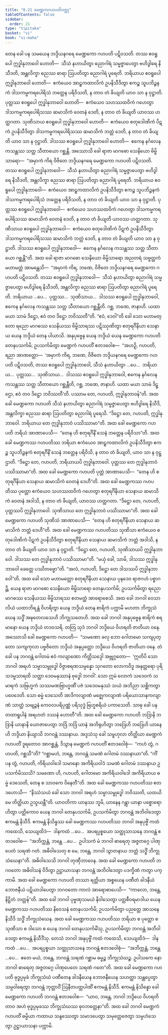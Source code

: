 ```yaml
---
title: "6.21 မေဏ္ဍကဂဟပတိဝတ္ထု"
tableOfContents: false
sidebar:
  order: 21
type: "tipitaka"
basket: "vi"
book: "vi-maha"
---
```



<DynamicBreadcrumb />

<Division number="296" book="vi-maha" e="ch" v="3" p="337">

<Paragraph number="1343" book="vi-maha">
တေန ခေါ ပန သမယေန ဘဒ္ဒိယနဂရေ မေဏ္ဍကော ဂဟပတိ ပဋိဝသတိ. တဿ ဧဝရူပေါ ဣဒ္ဓါနုဘာဝေါ ဟောတိ—  သီသံ နဟာယိတွာ ဓညာဂါရံ သမ္မဇ္ဇာပေတွာ ဗဟိဒွါရေ နိသီဒတိ, အန္တလိက္ခာ ဓညဿ ဓာရာ ဩပတိတွာ ဓညာဂါရံ ပူရေတိ. ဘရိယာယ ဧဝရူပေါ ဣဒ္ဓါနုဘာဝေါ ဟောတိ—  ဧကံယေဝ အာဠှကထာလိကံ ဥပနိသီဒိတွာ ဧကဉ္စ သူပဘိဉ္ဇနကံ ဒါသကမ္မကရပေါရိသံ ဘတ္တေန ပရိဝိသတိ, န တာဝ တံ ခိယျတိ ယာဝ သာ န ဝုဋ္ဌာတိ. ပုတ္တဿ ဧဝရူပေါ ဣဒ္ဓါနုဘာဝေါ ဟောတိ—  ဧကံယေဝ သဟဿထဝိကံ ဂဟေတွာ ဒါသကမ္မကရပေါရိသဿ ဆမာသိကံ ဝေတနံ ဒေတိ, န တာဝ တံ ခိယျတိ ယာဝဿ ဟတ္ထဂတာ. သုဏိသာယ ဧဝရူပေါ ဣဒ္ဓါနုဘာဝေါ ဟောတိ—  ဧကံယေဝ စတုဒေါဏိကံ ပိဋကံ ဥပနိသီဒိတွာ ဒါသကမ္မကရပေါရိသဿ ဆမာသိကံ ဘတ္တံ ဒေတိ, န တာဝ တံ ခိယျတိ ယာဝ သာ န ဝုဋ္ဌာတိ. ဒါသဿ ဧဝရူပေါ ဣဒ္ဓါနုဘာဝေါ ဟောတိ—  ဧကေန နင်္ဂလေန ကသန္တဿ သတ္တ သီတာယော ဂစ္ဆန္တိ.
</Paragraph>

<Paragraph number="1344" book="vi-maha">
အဿောသိ ခေါ ရာဇာ မာဂဓော သေနိယော ဗိမ္ဗိသာရော—  “အမှာကံ ကိရ ဝိဇိတေ ဘဒ္ဒိယနဂရေ မေဏ္ဍကော ဂဟပတိ ပဋိဝသတိ. တဿ ဧဝရူပေါ ဣဒ္ဓါနုဘာဝေါ—  သီသံ နဟာယိတွာ ဓညာဂါရံ သမ္မဇ္ဇာပေတွာ ဗဟိဒွါရေ နိသီဒတိ, အန္တလိက္ခာ ဓညဿ ဓာရာ ဩပတိတွာ ဓညာဂါရံ ပူရေတိ. ဘရိယာယ ဧဝရူပေါ ဣဒ္ဓါနုဘာဝေါ—  ဧကံယေဝ အာဠှကထာလိကံ ဥပနိသီဒိတွာ ဧကဉ္စ သူပဘိဉ္ဇနကံ ဒါသကမ္မကရပေါရိသံ ဘတ္တေန ပရိဝိသတိ, န တာဝ တံ ခိယျတိ ယာဝ သာ န ဝုဋ္ဌာတိ. ပုတ္တဿ ဧဝရူပေါ ဣဒ္ဓါနုဘာဝေါ—  ဧကံယေဝ သဟဿထဝိကံ ဂဟေတွာ ဒါသကမ္မကရပေါရိသဿ ဆမာသိကံ ဝေတနံ ဒေတိ, န တာဝ တံ ခိယျတိ ယာဝဿ ဟတ္ထဂတာ. သုဏိသာယ ဧဝရူပေါ ဣဒ္ဓါနုဘာဝေါ—  ဧကံယေဝ စတုဒေါဏိကံ ပိဋကံ ဥပနိသီဒိတွာ ဒါသကမ္မကရပေါရိသဿ ဆမာသိကံ ဘတ္တံ ဒေတိ, န တာဝ တံ ခိယျတိ ယာဝ သာ န ဝုဋ္ဌာတိ. ဒါသဿ ဧဝရူပေါ ဣဒ္ဓါနုဘာဝေါ—  ဧကေန နင်္ဂလေန ကသန္တဿ သတ္တ သီတာယော ဂစ္ဆန္တီ”တိ. အထ ခေါ ရာဇာ မာဂဓော သေနိယော ဗိမ္ဗိသာရော အညတရံ သဗ္ဗတ္ထကံ မဟာမတ္တံ အာမန္တေသိ—  “အမှာကံ ကိရ, ဘဏေ, ဝိဇိတေ ဘဒ္ဒိယနဂရေ မေဏ္ဍကော ဂဟပတိ ပဋိဝသတိ. တဿ ဧဝရူပေါ ဣဒ္ဓါနုဘာဝေါ—  သီသံ နဟာယိတွာ ဓညာဂါရံ သမ္မဇ္ဇာပေတွာ ဗဟိဒွါရေ နိသီဒတိ, အန္တလိက္ခာ ဓညဿ ဓာရာ ဩပတိတွာ ဓညာဂါရံ ပူရေတိ. ဘရိယာယ …ပေ…  ပုတ္တဿ…  သုဏိသာယ…  ဒါသဿ ဧဝရူပေါ ဣဒ္ဓါနုဘာဝေါ, ဧကေန နင်္ဂလေန ကသန္တဿ သတ္တ သီတာယော ဂစ္ဆန္တီတိ. ဂစ္ဆ, ဘဏေ, ဇာနာဟိ. ယထာ မယာ သာမံ ဒိဋ္ဌော, ဧဝံ တဝ ဒိဋ္ဌော ဘဝိဿတီ”တိ.
</Paragraph>

</Division>
<Division number="297" book="vi-maha" e="ch" v="3" p="338">

<Paragraph number="1345" book="vi-maha">
“ဧဝံ, ဒေဝါ”တိ ခေါ သော မဟာမတ္တော ရညော မာဂဓဿ သေနိယဿ ဗိမ္ဗိသာရဿ ပဋိဿုဏိတွာ စတုရင်္ဂိနိယာ သေနာယ ယေန ဘဒ္ဒိယံ တေန ပါယာသိ. အနုပုဗ္ဗေန ယေန ဘဒ္ဒိယံ ယေန မေဏ္ဍကော ဂဟပတိ တေနုပသင်္ကမိ; ဥပသင်္ကမိတွာ မေဏ္ဍကံ ဂဟပတိံ ဧတဒဝေါစ—  “အဟဉှိ, ဂဟပတိ, ရညာ အာဏတ္တော—  ‘အမှာကံ ကိရ, ဘဏေ, ဝိဇိတေ ဘဒ္ဒိယနဂရေ မေဏ္ဍကော ဂဟပတိ ပဋိဝသတိ, တဿ ဧဝရူပေါ ဣဒ္ဓါနုဘာဝေါ, သီသံ နဟာယိတွာ …ပေ…  ဘရိယာယ…  ပုတ္တဿ…  သုဏိသာယ…  ဒါသဿ ဧဝရူပေါ ဣဒ္ဓါနုဘာဝေါ, ဧကေန နင်္ဂလေန ကသန္တဿ သတ္တ သီတာယော ဂစ္ဆန္တီတိ, ဂစ္ဆ, ဘဏေ, ဇာနာဟိ. ယထာ မယာ သာမံ ဒိဋ္ဌော, ဧဝံ တဝ ဒိဋ္ဌော ဘဝိဿတီ’တိ. ပဿာမ တေ, ဂဟပတိ, ဣဒ္ဓါနုဘာဝန်”တိ. အထ ခေါ မေဏ္ဍကော ဂဟပတိ သီသံ နဟာယိတွာ ဓညာဂါရံ သမ္မဇ္ဇာပေတွာ ဗဟိဒွါရေ နိသီဒိ, အန္တလိက္ခာ ဓညဿ ဓာရာ ဩပတိတွာ ဓညာဂါရံ ပူရေသိ. “ဒိဋ္ဌော တေ, ဂဟပတိ, ဣဒ္ဓါနုဘာဝေါ. ဘရိယာယ တေ ဣဒ္ဓါနုဘာဝံ ပဿိဿာမာ”တိ.
</Paragraph>

<Paragraph number="1346" book="vi-maha">
အထ ခေါ မေဏ္ဍကော ဂဟပတိ ဘရိယံ အာဏာပေသိ—  “တေန ဟိ စတုရင်္ဂိနိံ သေနံ ဘတ္တေန ပရိဝိသာ”တိ. အထ ခေါ မေဏ္ဍကဿ ဂဟပတိဿ ဘရိယာ ဧကံယေဝ အာဠှကထာလိကံ ဥပနိသီဒိတွာ ဧကဉ္စ သူပဘိဉ္ဇနကံ စတုရင်္ဂိနိံ သေနံ ဘတ္တေန ပရိဝိသိ, န တာဝ တံ ခိယျတိ, ယာဝ သာ န ဝုဋ္ဌာတိ. “ဒိဋ္ဌော တေ, ဂဟပတိ, ဘရိယာယပိ ဣဒ္ဓါနုဘာဝေါ. ပုတ္တဿ တေ ဣဒ္ဓါနုဘာဝံ ပဿိဿာမာ”တိ. အထ ခေါ မေဏ္ဍကော ဂဟပတိ ပုတ္တံ အာဏာပေသိ—  “တေန ဟိ စတုရင်္ဂိနိယာ သေနာယ ဆမာသိကံ ဝေတနံ ဒေဟီ”တိ. အထ ခေါ မေဏ္ဍကဿ ဂဟပတိဿ ပုတ္တော ဧကံယေဝ သဟဿထဝိကံ ဂဟေတွာ စတုရင်္ဂိနိယာ သေနာယ ဆမာသိကံ ဝေတနံ အဒါသိ, န တာဝ တံ ခိယျတိ, ယာဝဿ ဟတ္ထဂတာ. “ဒိဋ္ဌော တေ, ဂဟပတိ, ပုတ္တဿပိ ဣဒ္ဓါနုဘာဝေါ. သုဏိသာယ တေ ဣဒ္ဓါနုဘာဝံ ပဿိဿာမာ”တိ. အထ ခေါ မေဏ္ဍကော ဂဟပတိ သုဏိသံ အာဏာပေသိ—  “တေန ဟိ စတုရင်္ဂိနိယာ သေနာယ ဆမာသိကံ ဘတ္တံ ဒေဟီ”တိ. အထ ခေါ မေဏ္ဍကဿ ဂဟပတိဿ သုဏိသာ ဧကံယေဝ စတုဒေါဏိကံ ပိဋကံ ဥပနိသီဒိတွာ စတုရင်္ဂိနိယာ သေနာယ ဆမာသိကံ ဘတ္တံ အဒါသိ, န တာဝ တံ ခိယျတိ ယာဝ သာ န ဝုဋ္ဌာတိ. “ဒိဋ္ဌော တေ, ဂဟပတိ, သုဏိသာယပိ ဣဒ္ဓါနုဘာဝေါ. ဒါသဿ တေ ဣဒ္ဓါနုဘာဝံ ပဿိဿာမာ”တိ. “မယှံ ခေါ, သာမိ, ဒါသဿ ဣဒ္ဓါနုဘာဝေါ ခေတ္တေ ပဿိတဗ္ဗော”တိ. “အလံ, ဂဟပတိ, ဒိဋ္ဌော တေ ဒါသဿပိ ဣဒ္ဓါနုဘာဝေါ”တိ. အထ ခေါ သော မဟာမတ္တော စတုရင်္ဂိနိယာ သေနာယ ပုနဒေဝ ရာဇဂဟံ ပစ္စာဂဉ္ဆိ. ယေန ရာဇာ မာဂဓော သေနိယော ဗိမ္ဗိသာရော တေနုပသင်္ကမိ; ဥပသင်္ကမိတွာ ရညော မာဂဓဿ သေနိယဿ ဗိမ္ဗိသာရဿ ဧတမတ္ထံ အာရောစေသိ.
</Paragraph>

</Division>
<Division number="298" book="vi-maha" e="ch" v="3" p="339">

<Paragraph number="1347" book="vi-maha">
အထ ခေါ ဘဂဝါ ဝေသာလိယံ ယထာဘိရန္တံ ဝိဟရိတွာ ယေန ဘဒ္ဒိယံ တေန စာရိကံ ပက္ကာမိ မဟတာ ဘိက္ခုသံဃေန သဒ္ဓိံ အဍ္ဎတေလသေဟိ ဘိက္ခုသတေဟိ. အထ ခေါ ဘဂဝါ အနုပုဗ္ဗေန စာရိကံ စရမာနော ယေန ဘဒ္ဒိယံ တဒဝသရိ. တတြ သုဒံ ဘဂဝါ ဘဒ္ဒိယေ ဝိဟရတိ ဇာတိယာ ဝနေ. အဿောသိ ခေါ မေဏ္ဍကော ဂဟပတိ—  “သမဏော ခလု ဘော ဂေါတမော သကျပုတ္တော သကျကုလာ ပဗ္ဗဇိတော ဘဒ္ဒိယံ အနုပ္ပတ္တော ဘဒ္ဒိယေ ဝိဟရတိ ဇာတိယာ ဝနေ. တံ ခေါ ပန ဘဂဝန္တံ ဂေါတမံ ဧဝံ ကလျာဏော ကိတ္တိသဒ္ဒေါ အဗ္ဘုဂ္ဂတော—  ‘ဣတိပိ သော ဘဂဝါ အရဟံ သမ္မာသမ္ဗုဒ္ဓေါ ဝိဇ္ဇာစရဏသမ္ပန္နော သုဂတော လောကဝိဒူ အနုတ္တရော ပုရိသဒမ္မသာရထိ သတ္ထာ ဒေဝမနုဿာနံ ဗုဒ္ဓေါ ဘဂဝါ’. သော ဣမံ လောကံ သဒေဝကံ သမာရကံ သဗြဟ္မကံ သဿမဏဗြာဟ္မဏိံ ပဇံ သဒေဝမနုဿံ သယံ အဘိညာ သစ္ဆိကတွာ ပဝေဒေတိ. သော ဓမ္မံ ဒေသေတိ အာဒိကလျာဏံ မဇ္ဈေကလျာဏံ ပရိယောသာနကလျာဏံ သာတ္ထံ သဗျဉ္ဇနံ ကေဝလပရိပုဏ္ဏံ ပရိသုဒ္ဓံ ဗြဟ္မစရိယံ ပကာသေတိ. သာဓု ခေါ ပန တထာရူပါနံ အရဟတံ ဒဿနံ ဟောတီ”တိ.
</Paragraph>

<Paragraph number="1348" book="vi-maha">
အထ ခေါ မေဏ္ဍကော ဂဟပတိ ဘဒြာနိ ဘဒြာနိ ယာနာနိ ယောဇာပေတွာ ဘဒြံ ဘဒြံ ယာနံ အဘိရုဟိတွာ ဘဒြေဟိ ဘဒြေဟိ ယာနေဟိ ဘဒ္ဒိယာ နိယျာသိ ဘဂဝန္တံ ဒဿနာယ. အဒ္ဒသံသု ခေါ သမ္ဗဟုလာ တိတ္ထိယာ မေဏ္ဍကံ ဂဟပတိံ ဒူရတောဝ အာဂစ္ဆန္တံ, ဒိသွာန မေဏ္ဍကံ ဂဟပတိံ ဧတဒဝေါစုံ—  “ကဟံ တွံ, ဂဟပတိ, ဂစ္ဆသီ”တိ? “ဂစ္ဆာမဟံ, ဘန္တေ, ဘဂဝန္တံ သမဏံ ဂေါတမံ ဒဿနာယာ”တိ. “ကိံ ပန တွံ, ဂဟပတိ, ကိရိယဝါဒေါ သမာနော အကိရိယဝါဒံ သမဏံ ဂေါတမံ ဒဿနာယ ဥပသင်္ကမိဿသိ? သမဏော ဟိ, ဂဟပတိ, ဂေါတမော အကိရိယဝါဒေါ အကိရိယာယ ဓမ္မံ ဒေသေတိ, တေန စ သာဝကေ ဝိနေတီ”တိ. အထ ခေါ မေဏ္ဍကဿ ဂဟပတိဿ ဧတဒဟောသိ—  “နိဿံသယံ ခေါ သော ဘဂဝါ အရဟံ သမ္မာသမ္ဗုဒ္ဓေါ ဘဝိဿတိ, ယထယိမေ တိတ္ထိယာ ဥသူယန္တီ”တိ. ယာဝတိကာ ယာနဿ ဘူမိ, ယာနေန ဂန္တွာ ယာနာ ပစ္စောရောဟိတွာ ပတ္တိကောဝ ယေန ဘဂဝါ တေနုပသင်္ကမိ, ဥပသင်္ကမိတွာ ဘဂဝန္တံ အဘိဝါဒေတွာ ဧကမန္တံ နိသီဒိ. ဧကမန္တံ နိသိန္နဿ ခေါ မေဏ္ဍကဿ ဂဟပတိဿ ဘဂဝါ အနုပုဗ္ဗိံ ကထံ ကထေသိ, သေယျထိဒံ—  ဒါနကထံ …ပေ…  အပရပ္ပစ္စယော သတ္ထုသာသနေ ဘဂဝန္တံ ဧတဒဝေါစ—  “အဘိက္ကန္တံ, ဘန္တေ …ပေ…  ဥပါသကံ မံ ဘဂဝါ ဓာရေတု အဇ္ဇတဂ္ဂေ ပါဏုပေတံ သရဏံ ဂတံ. အဓိဝါသေတု စ မေ, ဘန္တေ, ဘဂဝါ သွာတနာယ ဘတ္တံ သဒ္ဓိံ ဘိက္ခုသံဃေနာ”တိ. အဓိဝါသေသိ ဘဂဝါ တုဏှီဘာဝေန. အထ ခေါ မေဏ္ဍကော ဂဟပတိ ဘဂဝတော အဓိဝါသနံ ဝိဒိတွာ ဥဋ္ဌာယာသနာ ဘဂဝန္တံ အဘိဝါဒေတွာ ပဒက္ခိဏံ ကတွာ ပက္ကာမိ.
</Paragraph>

<Paragraph number="1349" book="vi-maha">
အထ ခေါ မေဏ္ဍကော ဂဟပတိ တဿာ ရတ္တိယာ အစ္စယေန ပဏီတံ ခါဒနီယံ ဘောဇနီယံ ပဋိယာဒါပေတွာ ဘဂဝတော ကာလံ အာရောစာပေသိ—  “ကာလော, ဘန္တေ, နိဋ္ဌိတံ ဘတ္တန်”တိ. အထ ခေါ ဘဂဝါ ပုဗ္ဗဏှသမယံ နိဝါသေတွာ ပတ္တစီဝရမာဒါယ ယေန မေဏ္ဍကဿ ဂဟပတိဿ နိဝေသနံ တေနုပသင်္ကမိ; ဥပသင်္ကမိတွာ ပညတ္တေ အာသနေ နိသီဒိ သဒ္ဓိံ ဘိက္ခုသံဃေန. အထ ခေါ မေဏ္ဍကဿ ဂဟပတိဿ ဘရိယာ စ ပုတ္တော စ သုဏိသာ စ ဒါသော စ ယေန ဘဂဝါ တေနုပသင်္ကမိံသု, ဥပသင်္ကမိတွာ ဘဂဝန္တံ အဘိဝါဒေတွာ ဧကမန္တံ နိသီဒိံသု. တေသံ ဘဂဝါ အနုပုဗ္ဗိံ ကထံ ကထေသိ, သေယျထိဒံ—  ဒါနကထံ …ပေ…  အပရပ္ပစ္စယာ သတ္ထုသာသနေ ဘဂဝန္တံ ဧတဒဝေါစုံ—  “အဘိက္ကန္တံ, ဘန္တေ …ပေ…  ဧတေ မယံ, ဘန္တေ, ဘဂဝန္တံ သရဏံ ဂစ္ဆာမ ဓမ္မဉ္စ ဘိက္ခုသံဃဉ္စ. ဥပါသကေ နော ဘဂဝါ ဓာရေတု အဇ္ဇတဂ္ဂေ ပါဏုပေတေ သရဏံ ဂတေ”တိ. အထ ခေါ မေဏ္ဍကော ဂဟပတိ ဗုဒ္ဓပ္ပမုခံ ဘိက္ခုသံဃံ ပဏီတေန ခါဒနီယေန ဘောဇနီယေန သဟတ္ထာ သန္တပ္ပေတွာ သမ္ပဝါရေတွာ ဘဂဝန္တံ ဘုတ္တာဝိံ ဩနီတပတ္တပါဏိံ ဧကမန္တံ နိသီဒိ. ဧကမန္တံ နိသိန္နော ခေါ မေဏ္ဍကော ဂဟပတိ ဘဂဝန္တံ ဧတဒဝေါစ—  “ယာဝ, ဘန္တေ, ဘဂဝါ ဘဒ္ဒိယေ ဝိဟရတိ တာဝ အဟံ ဗုဒ္ဓပ္ပမုခဿ ဘိက္ခုသံဃဿ ဓုဝဘတ္တေနာ”တိ. အထ ခေါ ဘဂဝါ မေဏ္ဍကံ ဂဟပတိံ ဓမ္မိယာ ကထာယ သန္ဒဿေတွာ သမာဒပေတွာ သမုတ္တေဇေတွာ သမ္ပဟံသေတွာ ဥဋ္ဌာယာသနာ ပက္ကာမိ.
</Paragraph>
</Division>